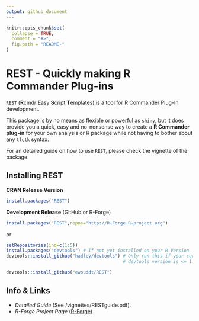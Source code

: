 ```yaml
---
output: github_document
---
```


<!-- README.md is generated from README.Rmd. Please edit that file -->

```r
knitr::opts_chunk$set(
  collapse = TRUE,
  comment = "#>",
  fig.path = "README-"
)
```

# REST - Quickly making R Commander Plug-ins

`REST` (**R**cmdr **E**asy **S**cript **T**emplates) is a tool for R Commander Plug-In development.

This package is by no means as flexible or powerful as `shiny`, but it does provide you a quick, easy and no-nonsense way to create a **R Commander plug-in** for your own analysis or R package while not having to bother about any `tlctk` syntax.

For an detailed guide on how to use `REST`, please check the vignette of the package.

## Installing REST

**CRAN Release Version**
```r
install.packages("REST")
```

**Development Release** (GitHub or R-Forge)
```r
install.packages("REST",repos="http://R-Forge.R-project.org")
```
or

```r
setRepositories(ind=c(1:5))
install.packages("devtools") # If not yet installed on your R Version
devtools::install_github("hadley/devtools") # Only run this if your currently installed 
                                            # devtools version is <= 1.12 (recursive dependencies bug)

devtools::install_github("ewouddt/REST")
```
## Info & Links

* *Detailed Guide* (See /vignettes/RESTguide.pdf).
* *R-Forge Project Page* ([R-Forge](https://r-forge.r-project.org/R/?group_id=2045)).

